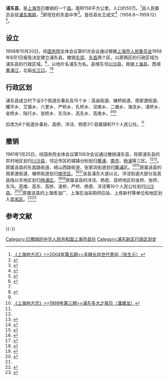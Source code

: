 {{Infobox China County
|county = 浦东县
|Photo = Zhoujiadu No.2 Ferry.jpg
|Photoname = [[南南线轮渡|周家渡2号轮渡站]]
|state = {{PRC}}
|seal =  
|map = 
|map size =  
|mapofstate =
|Pinyin = Pudong Xian
|Belong = [[上海市|上海市]]
|Types = [[县|县]]
|founded = 1958年
|seat = [[浦东南路|浦东南路]]
|admincode= 
|area = 158平方公里
|area land =  
|area water =  
|area percentage = 
|division = 
|town = 
|subdistrict = 
|township = 
|census yr = 
|pop = 约50万人
|density =  
|GDP = 
|web = 
|officerTitle = 县长
|officer= 万景亮（1959.12～1960.11）<ref name="川沙县志政权"/>
|post code= 
|phone code = 21
}}

'''浦东县'''，是[[上海市|上海市]]已撤销的一个[[县|县]]。面积158平方公里。人口约50万。<ref>[http://www.shtong.gov.cn/newsite/node2/node70393/node70403/node72287/node72289/userobject1ai78666.html 《上海地方志》>>2004年第五期>>丰碑长存世代景仰（张生元）]</ref>县人民委员会驻[[浦东南路|浦东南路]]，<ref name="上海地名志">{{Cite web |url=http://shtong.gov.cn/newsite/node2/node2245/node70862/node70868/node70907/node70910/userobject1ai73647.html |title=《上海地名志》>>第二篇 政区地名>>第一章 市、区、县>>第二节 区、县 |access-date=2019-04-15 |archive-date=2019-01-16 |archive-url=https://web.archive.org/web/20190116150123/http://www.shtong.gov.cn/Newsite/node2/node2245/node70862/node70868/node70907/node70910/userobject1ai73647.html |dead-url=no }}</ref>即现在的东昌中学<ref>{{Cite web |url=http://szb.pudong.gov.cn/pdszb_zjyj/2012-02-13/Detail_412447.htm |title=大浦东行政区划演变探源 |access-date=2015-07-11 |archive-date=2019-06-08 |archive-url=https://web.archive.org/web/20190608175214/http://szb.pudong.gov.cn/pdszb_zjyj/2012-02-13/Detail_412447.htm |dead-url=no }}</ref>。首任县长王成文<ref name="川沙县志大事记">{{Cite web |url=http://www.shtong.gov.cn/newsite/node2/node4/node2250/chuansha/node47509/index.html |title=《川沙县志》>>大事记 |access-date=2019-04-15 |archive-date=2016-03-27 |archive-url=https://web.archive.org/web/20160327163016/http://www.shtong.gov.cn/newsite/node2/node4/node2250/chuansha/node47509/index.html |dead-url=no }}</ref>（1958.8～1959.12）<ref name="川沙县志政权">{{Cite web |url=http://www.shtong.gov.cn/newsite/node2/node4/node2250/chuansha/node61501/node61504/node61510/userobject1ai50495.html |title=《川沙县志》>>第十八卷 政权、政协>>第二章 政府机构>>第三节 川沙县人民政府 |access-date=2019-04-15 |archive-date=2015-07-11 |archive-url=https://web.archive.org/web/20150711220822/http://www.shtong.gov.cn/newsite/node2/node4/node2250/chuansha/node61501/node61504/node61510/userobject1ai50495.html |dead-url=no }}</ref>。

== 设立 ==
1958年10月20日，经[[中华人民共和国|国务院]]全体会议第81次会议通过根据[[上海市人民委员会|上海市人民委员会]]1958年8月1日报告决定建立浦东县，撤销[[东郊区|东郊]]、[[东昌区_(上海市)|东昌]]两个区，以原两区的行政区域为浦东县的行政区域。<ref name="上海通志大事记">{{Cite web |url=http://www.shtong.gov.cn/newsite/node2/node2247/node4561/userobject1ai101944.html |title=《上海通志》>>大事记 |access-date=2019-04-15 |archive-date=2015-09-24 |archive-url=https://web.archive.org/web/20150924130540/http://www.shtong.gov.cn/newsite/node2/node2247/node4561/userobject1ai101944.html |dead-url=no }}</ref>，以地片名浦东为名。县境东邻[[川沙县|川沙县]]，南接[[上海县|上海县]]，西濒[[黄浦江|黄浦江]]，北临[[长江口|长江口]]。<ref name="上海地名志"/><ref>{{Cite web |url=http://www.shtong.gov.cn/newsite/node2/node2247/node4562/node79052/node79057/userobject1ai101959.html |title=《上海通志》>>第一卷 建置沿革>>第二章 区划>>第一节 市、区 县 |access-date=2019-04-15 |archive-date=2014-12-02 |archive-url=https://web.archive.org/web/20141202044749/http://www.shtong.gov.cn/newsite/node2/node2247/node4562/node79052/node79057/userobject1ai101959.html |dead-url=no }}</ref>

== 行政区划 ==
浦东县成立时下设3个街道办事处及15个乡：高庙街道、塘桥街道、周家渡街道、耀华乡、艾镇乡、六里乡、严桥乡、孔桥乡、泾南乡、二塘乡、海滨乡、凌桥乡、金桥乡、陆行乡、张桥乡、东沟乡、高东乡、高南乡。<ref name="川沙县志大事记"/><ref>[http://www.shtong.gov.cn/newsite/node2/node70393/node70403/node72489/node72503/userobject1ai81104.html 《上海地方志》>>1999年第三期>>浦东多大之我见（潘建龙）]</ref>

后改为6个街道办事处、高桥、洋泾、杨思3个县属镇和11个人民公社。<ref name="上海地名志"/>

== 撤销 ==
1961年1月25日，经国务院全体会议第108次会议通过撤销浦东县，将原浦东县的农村地区划归[[川沙县|川沙县]]，邻近市区的城镇分别划归[[黄浦区|黄浦]]、[[南市区_(上海市)|南市]]、[[杨浦区|杨浦]]等三区。<ref name="上海通志大事记"/><ref name="川沙县志建置沿革">{{Cite web |url=http://www.shtong.gov.cn/newsite/node2/node4/node2250/chuansha/node47510/node47512/node47514/userobject1ai33953.html |title=《川沙县志》>>第一卷 建置>>第一章 建置沿革>>第二节 川沙厅、川沙县 |access-date=2019-04-15 |archive-date=2016-03-26 |archive-url=https://web.archive.org/web/20160326220108/http://www.shtong.gov.cn/Newsite/node2/node4/node2250/chuansha/node47510/node47512/node47514/userobject1ai33953.html |dead-url=no }}</ref>。原属该县的东昌路街道、崂山西路街道、张家浜街道划归[[黄浦区|黄浦区]]。<ref>{{Cite web |url=http://www.shtong.gov.cn/newsite/node2/node4/node2249/huangpu/node34381/node34393/node62366/userobject1ai19211.html |title=《黄浦区志》>>第一编 地理·建制 >>第二章 建置>>第二节 境域、行政区划 |access-date=2019-04-15 |archive-date=2016-03-26 |archive-url=https://web.archive.org/web/20160326110330/http://www.shtong.gov.cn/Newsite/node2/node4/node2249/huangpu/node34381/node34393/node62366/userobject1ai19211.html |dead-url=no }}</ref><ref>{{Cite web |url=http://www.shtong.gov.cn/newsite/node2/node4/node2249/huangpu/node34380/index.html |title=《黄浦区志》>>大事记 |access-date=2019-04-15 |archive-date=2014-09-18 |archive-url=https://web.archive.org/web/20140918065256/http://www.shtong.gov.cn/newsite/node2/node4/node2249/huangpu/node34380/index.html |dead-url=no }}</ref>原属该县的周家渡街道、塘桥街道划归[[南市区_(上海市)|南市区]]。<ref>{{Cite web |url=http://www.shtong.gov.cn/newsite/node2/node4/node2249/nanshi/node43731/node43746/node43748/userobject1ai29477.html |title=《南市区志》>>第一编 地理建置>>第二章 建置>>第二节 区划 |access-date=2019-04-15 |archive-date=2013-10-04 |archive-url=https://web.archive.org/web/20131004213643/http://www.shtong.gov.cn/newsite/node2/node4/node2249/nanshi/node43731/node43746/node43748/userobject1ai29477.html |dead-url=no }}</ref><ref>{{Cite web |url=http://www.shtong.gov.cn/newsite/node2/node4/node2249/nanshi/node43730/index.html |title=《南市区志》>>大事记 |access-date=2019-04-15 |archive-date=2016-12-24 |archive-url=https://web.archive.org/web/20161224233123/http://www.shtong.gov.cn/newsite/node2/node4/node2249/nanshi/node43730/index.html |dead-url=no }}</ref>该县浦东大道以北，洋泾街道大部分及其昌栈以东地区划归[[杨浦区|杨浦区]]。<ref>{{Cite web |url=http://www.shtong.gov.cn/newsite/node2/node4/node2249/yangpu/node4105/node4118/node45062/userobject1ai30982.html |title=《杨浦区志》>>第一编 地理建置>>第二章 建置>>第三节 境域变迁 |access-date=2019-04-15 |archive-date=2016-03-26 |archive-url=https://web.archive.org/web/20160326101100/http://www.shtong.gov.cn/Newsite/node2/node4/node2249/yangpu/node4105/node4118/node45062/userobject1ai30982.html |dead-url=no }}</ref><ref>{{Cite web |url=http://www.shtong.gov.cn/newsite/node2/node4/node2249/yangpu/node46157/index.html |title=《杨浦区志》>>大事记 |access-date=2019-04-15 |archive-date=2020-02-19 |archive-url=https://web.archive.org/web/20200219153902/http://www.shtong.gov.cn/newsite/node2/node4/node2249/yangpu/node46157/index.html |dead-url=no }}</ref>原属该县的洋泾、杨思、高桥地区的金桥、张桥、东沟、高南、高东、高桥、凌桥、严桥、杨思、洋泾等10个人民公社划归[[川沙县|川沙县]]。<ref>{{Cite web |url=http://www.shtong.gov.cn/newsite/node2/node4/node2250/chuansha/node47510/node47515/node47517/userobject1ai33958.html |title=《川沙县志》>>第一卷 建置>>第二章 行政区划>>第三节 新中国建制 |access-date=2019-04-15 |archive-date=2016-03-26 |archive-url=https://web.archive.org/web/20160326220141/http://www.shtong.gov.cn/Newsite/node2/node4/node2250/chuansha/node47510/node47515/node47517/userobject1ai33958.html |dead-url=no }}</ref><ref name="川沙县志建置沿革"/>原属该县的上海炼油厂、上海石油采购供应站、上炼新村等单位和地区划入[[吴淞区|吴淞区]]。<ref>{{Cite web |url=http://www.shtong.gov.cn/newsite/node2/node4/node2249/node2685/node2690/node2709/node60996/userobject1ai50196.html |title=《吴淞区志》>>第一篇 地理建置>>二、建置>>境域变迁 |access-date=2019-04-15 |archive-date=2016-03-26 |archive-url=https://web.archive.org/web/20160326142339/http://www.shtong.gov.cn/Newsite/node2/node4/node2249/node2685/node2690/node2709/node60996/userobject1ai50196.html |dead-url=no }}</ref><ref>{{Cite web |url=http://www.shtong.gov.cn/newsite/node2/node4/node2249/node2685/node2689/userobject1ai575.html |title=《吴淞区志》>>大事记 |access-date=2019-04-15 |archive-date=2019-06-14 |archive-url=https://web.archive.org/web/20190614142432/http://www.shtong.gov.cn/newsite/node2/node4/node2249/node2685/node2689/userobject1ai575.html |dead-url=no }}</ref>

== 参考文献 ==
{{Reflist|2}}

{{-}}
{{上海行政区划}}
{{中华人民共和国上海市已撤销县级行政区}}

[[Category:已撤销的中华人民共和国上海市县份|Category:已撤销的中华人民共和国上海市县份]]
[[Category:浦东新区行政区划史|Category:浦东新区行政区划史]]